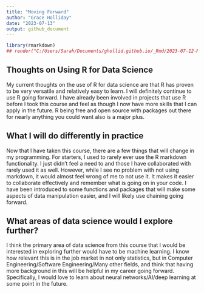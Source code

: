 ```yaml
---
title: "Moving Forward"
author: "Grace Holliday"
date: "2023-07-13"
output: github_document
---
```


```r
library(rmarkdown)
## render("C:/Users/Sarah/Documents/ghollid.github.io/_Rmd/2023-07-12-Moving-Forward.Rmd",output_format="github_document",output_dir="../_posts/",output_options=list(keep_html=FALSE))
```

## Thoughts on Using R for Data Science  
My current thoughts on the use of R for data science are that R has proven to 
be very versatile and relatively easy to learn.  I will definitely continue to 
use R going forward.  I have already been involved in projects that use R
before I took this course and feel as though I now have more skills that I can
apply in the future.  R being free and open source with packages out there for
nearly anything you could want also is a major plus.  

## What I will do differently in practice  
Now that I have taken this course, there are a few things that will change in 
my programming.  For starters, I used to rarely ever use the R markdown 
functionality.  I just didn't feel a need to and those I  have collaborated with 
rarely used it as well.  However, while I see no problem with not using 
markdown, it would almost feel wrong of me to not use it.  It makes it easier
to collaborate effectively and remember what is going on in your code.  I have 
been introduced to some functions and packages that will make some aspects of 
data manipulation easier, and I will likely use chaining going forward. 

## What areas of data science would I explore further?  
I think the primary area of data science from this course that I would be 
interested in exploring further would have to be machine learning.  I know how
relevant this is in the job market in not only statistics, but in Computer 
Engineering/Software Engineering/Many other fields, and think that having more 
background in this will be helpful in my career going forward.  Specifically,
I would love to learn about neural networks/AI/deep learning at some point in 
the future.

